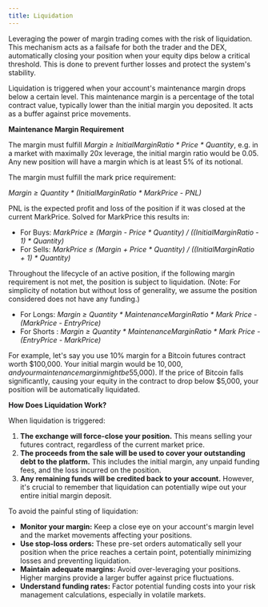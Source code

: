 ```yaml
---
title: Liquidation
---
```


Leveraging the power of margin trading comes with the risk of liquidation. This mechanism acts as a failsafe for both the trader and the DEX, automatically closing your position when your equity dips below a critical threshold. This is done to prevent further losses and protect the system's stability.

Liquidation is triggered when your account's maintenance margin drops below a certain level. This maintenance margin is a percentage of the total contract value, typically lower than the initial margin you deposited. It acts as a buffer against price movements.

**Maintenance Margin Requirement**

The margin must fulfill _Margin ≥ InitialMarginRatio \* Price \* Quantity_, e.g. in a market with maximally 20x leverage, the initial margin ratio would be 0.05. Any new position will have a margin which is at least 5% of its notional.

The margin must fulfill the mark price requirement:

_Margin ≥ Quantity \* (InitialMarginRatio \* MarkPrice - PNL)_

PNL is the expected profit and loss of the position if it was closed at the current MarkPrice. Solved for MarkPrice this results in:

* For Buys: _MarkPrice ≥ (Margin - Price \* Quantity) / ((InitialMarginRatio - 1) \* Quantity)_
* For Sells: _MarkPrice ≤ (Margin + Price \* Quantity) / ((InitialMarginRatio + 1) \* Quantity)_

Throughout the lifecycle of an active position, if the following margin requirement is not met, the position is subject to liquidation. (Note: For simplicity of notation but without loss of generality, we assume the position considered does not have any funding.)

* For Longs: _Margin ≥ Quantity \* MaintenanceMarginRatio \* Mark Price - (MarkPrice - EntryPrice)_
* For Shorts : _Margin ≥ Quantity \* MaintenanceMarginRatio \* Mark Price - (EntryPrice - MarkPrice)_

For example, let's say you use 10% margin for a Bitcoin futures contract worth $100,000. Your initial margin would be $10,000, and your maintenance margin might be 5% ($5,000). If the price of Bitcoin falls significantly, causing your equity in the contract to drop below $5,000, your position will be automatically liquidated.

**How Does Liquidation Work?**

When liquidation is triggered:

1. **The exchange will force-close your position.** This means selling your futures contract, regardless of the current market price.
2. **The proceeds from the sale will be used to cover your outstanding debt to the platform.** This includes the initial margin, any unpaid funding fees, and the loss incurred on the position.
3. **Any remaining funds will be credited back to your account.** However, it's crucial to remember that liquidation can potentially wipe out your entire initial margin deposit.

To avoid the painful sting of liquidation:

* **Monitor your margin:** Keep a close eye on your account's margin level and the market movements affecting your positions.
* **Use stop-loss orders:** These pre-set orders automatically sell your position when the price reaches a certain point, potentially minimizing losses and preventing liquidation.
* **Maintain adequate margins:** Avoid over-leveraging your positions. Higher margins provide a larger buffer against price fluctuations.
* **Understand funding rates:** Factor potential funding costs into your risk management calculations, especially in volatile markets.
